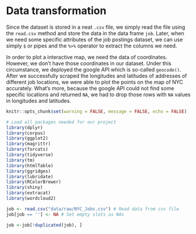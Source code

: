 # Data transformation
Since the dataset is stored in a neat `.csv` file, we simply read the file using the `read.csv` method and store the data in the data frame `job`. Later, when we need some specific attributes of the job postings dataset, we can use simply `$` or pipes and the `%>%` operator to extract the columns we need. 

In order to plot a interactive map, we need the data of coordinates. However, we don't have those coordinates in our dataset. Under this circumstance, we deployed the google API which is so-called `geocode()`. After we successfully scraped the longitudes and latitudes of addresses of different job locations, we were able to plot the points on the map of NYC accurately. What's more, because the google API could not find some specific locations and returned `NA`, we had to drop those rows with `NA` values in longitudes and latitudes.

```r
knitr::opts_chunk$set(warning = FALSE, message = FALSE, echo = FALSE)
```

```r
# Load all packages needed for our project
library(dplyr)
library(corpus)
library(ggplot2)
library(magrittr)
library(forcats)
library(tidyverse)
library(tm)
library(htmlTable)
library(ggridges)
library(lubridate)
library(RColorBrewer)
library(shiny)
library(extracat)
library(wordcloud2)
```
```r
job <- read.csv("data/raw/NYC_Jobs.csv") # Read data from csv file
job[job == ''] <- NA # Set empty slots as NAs

job <-job[!duplicated(job), ]
```
